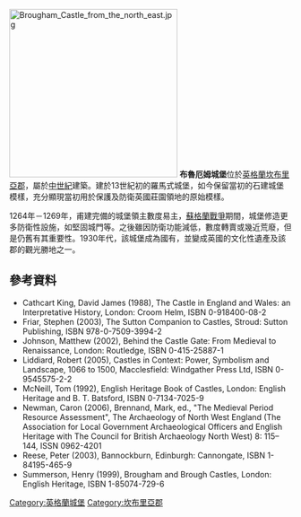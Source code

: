 [[File:Brougham_Castle_from_the_north_east.jpg|300px]]
'''布魯厄姆城堡'''位於[[英格蘭|英格蘭]][[坎布里亞郡|坎布里亞郡]]，屬於[[中世紀|中世紀]]建築。建於13世紀初的羅馬式城堡，如今保留當初的石建城堡模樣，充分顯現當初用於保護及防衛英國莊園領地的原始模樣。

1264年－1269年，甫建完備的城堡領主數度易主，[[蘇格蘭戰爭|蘇格蘭戰爭]]期間，城堡修造更多防衛性設施，如堅固城門等。之後雖因防衛功能減低，數度轉賣或幾近荒廢，但是仍舊有其重要性。1930年代，該城堡成為國有，並變成英國的文化性遺產及該郡的觀光勝地之一。

==參考資料==
*Cathcart King, David James (1988), The Castle in England and Wales: an Interpretative History, London: Croom Helm, ISBN 0-918400-08-2  
*Friar, Stephen (2003), The Sutton Companion to Castles, Stroud: Sutton Publishing, ISBN 978-0-7509-3994-2  
*Johnson, Matthew (2002), Behind the Castle Gate: From Medieval to Renaissance, London: Routledge, ISBN 0-415-25887-1  
*Liddiard, Robert (2005), Castles in Context: Power, Symbolism and Landscape, 1066 to 1500, Macclesfield: Windgather Press Ltd, ISBN 0-9545575-2-2  
*McNeill, Tom (1992), English Heritage Book of Castles, London: English Heritage and B. T. Batsford, ISBN 0-7134-7025-9  
*Newman, Caron (2006), Brennand, Mark, ed., "The Medieval Period Resource Assessment", The Archaeology of North West England (The Association for Local Government Archaeological Officers and English Heritage with The Council for British Archaeology North West) 8: 115–144, ISSN 0962-4201  
*Reese, Peter (2003), Bannockburn, Edinburgh: Cannongate, ISBN 1-84195-465-9  
*Summerson, Henry (1999), Brougham and Brough Castles, London: English Heritage, ISBN 1-85074-729-6  

[[Category:英格蘭城堡|Category:英格蘭城堡]]
[[Category:坎布里亞郡|Category:坎布里亞郡]]
